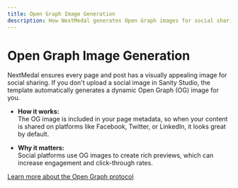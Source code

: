 ```yaml
---
title: Open Graph Image Generation
description: How NextMedal generates Open Graph images for social sharing
---
```


# Open Graph Image Generation

NextMedal ensures every page and post has a visually appealing image for social sharing. If you don't upload a social image in Sanity Studio, the template automatically generates a dynamic Open Graph (OG) image for you.

- **How it works:**  
  The OG image is included in your page metadata, so when your content is shared on platforms like Facebook, Twitter, or LinkedIn, it looks great by default.

- **Why it matters:**  
  Social platforms use OG images to create rich previews, which can increase engagement and click-through rates.

[Learn more about the Open Graph protocol](https://ogp.me/) 